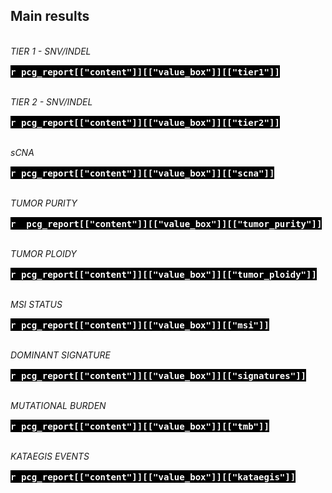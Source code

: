 ## Main results

<div id="value_box_container">
<div class = "value_box">
<br><i>TIER 1 - SNV/INDEL</i><br><br><mark style="font-size:118%; background-color:black; color:white">
<b>`r pcg_report[["content"]][["value_box"]][["tier1"]]`</b></mark>
</div>

<div class = "value_box">
<br><i>TIER 2 - SNV/INDEL</i><br><br><mark style="font-size:118%; background-color:black; color:white">
<b>`r pcg_report[["content"]][["value_box"]][["tier2"]]`</b></mark>
</div>


<div class = "value_box">
<br><i>sCNA</i><br><br><mark style="font-size:118%; background-color:black; color:white">
<b>`r pcg_report[["content"]][["value_box"]][["scna"]]`</b></mark>
</div>


<div class = "value_box">
<br><i>TUMOR PURITY</i><br><br><mark style="font-size:118%; background-color:black; color:white">
<b>`r  pcg_report[["content"]][["value_box"]][["tumor_purity"]]`</b></mark>
</div>

<div class = "value_box">
<br><i>TUMOR PLOIDY</i><br><br><mark style="font-size:118%; background-color:black; color:white">
<b>`r pcg_report[["content"]][["value_box"]][["tumor_ploidy"]]`</b></mark>
</div>

<div class = "value_box">
<br><i>MSI STATUS</i><br><br><mark style="font-size:118%; background-color:black; color:white">
<b>`r pcg_report[["content"]][["value_box"]][["msi"]]`</b></mark>
</div>

<div class = "value_box">
<br><i>DOMINANT SIGNATURE</i><br><br><mark style="font-size:118%; background-color:black; color:white">
<b>`r pcg_report[["content"]][["value_box"]][["signatures"]]`</b></mark>
</div>

<div class = "value_box">
<br><i>MUTATIONAL BURDEN</i><br><br><mark style="font-size:118%; background-color:black; color:white">
<b>`r pcg_report[["content"]][["value_box"]][["tmb"]]`</b></mark>
</div>

<div class = "value_box">
<br><i>KATAEGIS EVENTS</i><br><br><mark style="font-size:118%; background-color:black; color:white">
<b>`r pcg_report[["content"]][["value_box"]][["kataegis"]]`</b></mark>
</div>
</div>

<br><br>
